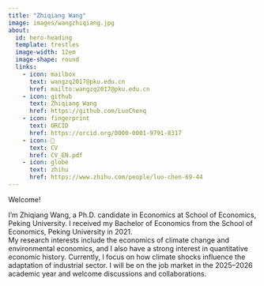 ```yaml
---
title: "Zhiqiang Wang"
image: images/wangzhiqiang.jpg
about:
  id: hero-heading
  template: trestles
  image-width: 12em
  image-shape: round
  links:
    - icon: mailbox
      text: wangzq2017@pku.edu.cn
      href: mailto:wangzq2017@pku.edu.cn
    - icon: github
      text: Zhiqiang Wang
      href: https://github.com/LuoChenq
    - icon: fingerprint
      text: ORCID
      href: https://orcid.org/0000-0001-9791-8317
    - icon: 📝
      text: CV
      href: CV_EN.pdf  
    - icon: globe
      text: zhihu
      href: https://www.zhihu.com/people/luo-chen-69-44
---
```


::: {#hero-heading}
Welcome!

I’m Zhiqiang Wang, a Ph.D. candidate in Economics at School of Economics, Peking University. I received my Bachelor of Economics from the School of Economics, Peking University in 2021.  
My research interests include the economics of climate change and environmental economics, and I also have a strong interest in quantitative economic history. Currently, I focus on how climate shocks influence the adaptation of industrial sector. I will be on the job market in the 2025–2026 academic year and welcome discussions and collaborations.





:::
